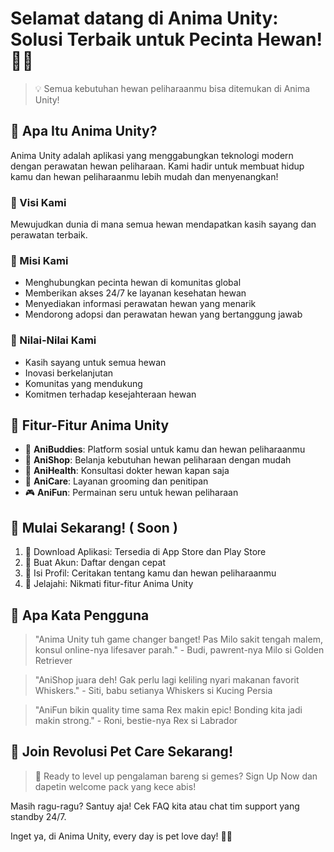 # Selamat datang di Anima Unity: Solusi Terbaik untuk Pecinta Hewan! 🐶🐱

> 💡 Semua kebutuhan hewan peliharaanmu bisa ditemukan di Anima Unity!

## 🌟 Apa Itu Anima Unity?

Anima Unity adalah aplikasi yang menggabungkan teknologi modern dengan perawatan hewan peliharaan. Kami hadir untuk membuat hidup kamu dan hewan peliharaanmu lebih mudah dan menyenangkan!

### 🔭 Visi Kami
Mewujudkan dunia di mana semua hewan mendapatkan kasih sayang dan perawatan terbaik.

### 🚀 Misi Kami
- Menghubungkan pecinta hewan di komunitas global
- Memberikan akses 24/7 ke layanan kesehatan hewan
- Menyediakan informasi perawatan hewan yang menarik
- Mendorong adopsi dan perawatan hewan yang bertanggung jawab

### 💖 Nilai-Nilai Kami
- Kasih sayang untuk semua hewan
- Inovasi berkelanjutan
- Komunitas yang mendukung
- Komitmen terhadap kesejahteraan hewan

## 🎉 Fitur-Fitur Anima Unity

- 🐾 **AniBuddies**: Platform sosial untuk kamu dan hewan peliharaanmu
- 🛒 **AniShop**: Belanja kebutuhan hewan peliharaan dengan mudah
- 🏥 **AniHealth**: Konsultasi dokter hewan kapan saja
- 💅 **AniCare**: Layanan grooming dan penitipan
- 🎮 **AniFun**: Permainan seru untuk hewan peliharaan

## 🚀 Mulai Sekarang! ( Soon )

1. 📱 Download Aplikasi: Tersedia di App Store dan Play Store
2. 🔑 Buat Akun: Daftar dengan cepat
3. 🐶 Isi Profil: Ceritakan tentang kamu dan hewan peliharaanmu
4. 🎉 Jelajahi: Nikmati fitur-fitur Anima Unity

## 💬 Apa Kata Pengguna

> "Anima Unity tuh game changer banget! Pas Milo sakit tengah malem, konsul online-nya lifesaver parah." - Budi, pawrent-nya Milo si Golden Retriever

> "AniShop juara deh! Gak perlu lagi keliling nyari makanan favorit Whiskers." - Siti, babu setianya Whiskers si Kucing Persia

> "AniFun bikin quality time sama Rex makin epic! Bonding kita jadi makin strong." - Roni, bestie-nya Rex si Labrador

## 🌈 Join Revolusi Pet Care Sekarang!

> 🎊 Ready to level up pengalaman bareng si gemes? Sign Up Now dan dapetin welcome pack yang kece abis!

Masih ragu-ragu? Santuy aja! Cek FAQ kita atau chat tim support yang standby 24/7. 

Inget ya, di Anima Unity, every day is pet love day! 🐾💖